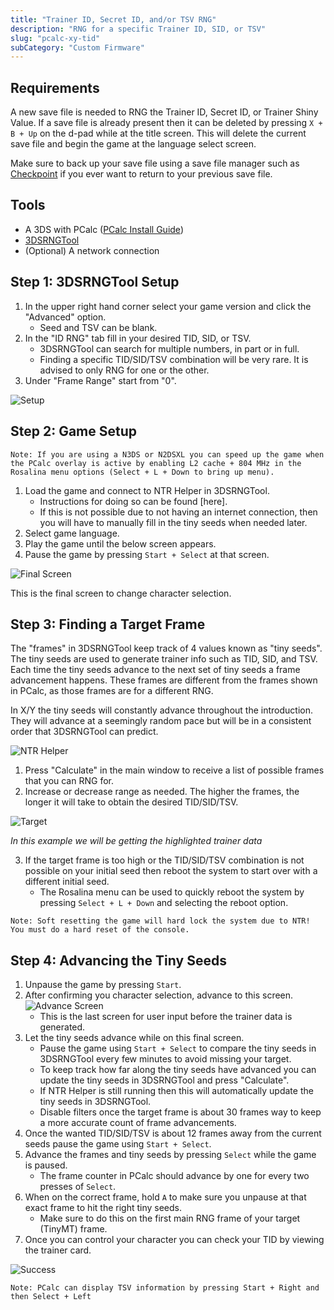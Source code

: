```yaml
---
title: "Trainer ID, Secret ID, and/or TSV RNG"
description: "RNG for a specific Trainer ID, SID, or TSV"
slug: "pcalc-xy-tid"
subCategory: "Custom Firmware"
---
```


## Requirements

A new save file is needed to RNG the Trainer ID, Secret ID, or Trainer Shiny Value. If a save file is already present then it can be deleted by pressing `X + B + Up` on the d-pad while at the title screen. This will delete the current save file and begin the game at the language select screen.

Make sure to back up your save file using a save file manager such as [Checkpoint](https://github.com/FlagBrew/Checkpoint/releases) if you ever want to return to your previous save file.

## Tools

- A 3DS with PCalc ([PCalc Install Guide](https://www.pokemonrng.com/misc-3ds-installing-pcalc))
- [3DSRNGTool](https://github.com/wwwwwwzx/3DSRNGTool/releases)
- (Optional) A network connection

## Step 1: 3DSRNGTool Setup

1. In the upper right hand corner select your game version and click the "Advanced" option.
   - Seed and TSV can be blank.
2. In the "ID RNG" tab fill in your desired TID, SID, or TSV.
   - 3DSRNGTool can search for multiple numbers, in part or in full.
   - Finding a specific TID/SID/TSV combination will be very rare. It is advised to only RNG for one or the other.
3. Under "Frame Range" start from "0".

![Setup](../../images/X-Y/TID/Setup.png)

## Step 2: Game Setup

```
Note: If you are using a N3DS or N2DSXL you can speed up the game when the PCalc overlay is active by enabling L2 cache + 804 MHz in the Rosalina menu options (Select + L + Down to bring up menu).
```

1. Load the game and connect to NTR Helper in 3DSRNGTool.
   - Instructions for doing so can be found [here].
   - If this is not possible due to not having an internet connection, then you will have to manually fill in the tiny seeds when needed later.
2. Select game language.
3. Play the game until the below screen appears.
4. Pause the game by pressing `Start + Select` at that screen.

![Final Screen](../../images/X-Y/TID/Final-Screen.png)

This is the final screen to change character selection.

## Step 3: Finding a Target Frame

The "frames" in 3DSRNGTool keep track of 4 values known as "tiny seeds". The tiny seeds are used to generate trainer info such as TID, SID, and TSV. Each time the tiny seeds advance to the next set of tiny seeds a frame advancement happens. These frames are different from the frames shown in PCalc, as those frames are for a different RNG.

In X/Y the tiny seeds will constantly advance throughout the introduction. They will advance at a seemingly random pace but will be in a consistent order that 3DSRNGTool can predict.

![NTR Helper](../../images/X-Y/TID/NTR-Helper.png)

1. Press "Calculate" in the main window to receive a list of possible frames that you can RNG for.
2. Increase or decrease range as needed. The higher the frames, the longer it will take to obtain the desired TID/SID/TSV.

![Target](../../images/X-Y/TID/Target.png)

_In this example we will be getting the highlighted trainer data_

3. If the target frame is too high or the TID/SID/TSV combination is not possible on your initial seed then reboot the system to start over with a different initial seed.
   - The Rosalina menu can be used to quickly reboot the system by pressing `Select + L + Down` and selecting the reboot option.

```
Note: Soft resetting the game will hard lock the system due to NTR! You must do a hard reset of the console.
```

## Step 4: Advancing the Tiny Seeds

1. Unpause the game by pressing `Start`.
2. After confirming you character selection, advance to this screen.
   ![Advance Screen](../../images/X-Y/TID/Advance.png)
   - This is the last screen for user input before the trainer data is generated.
3. Let the tiny seeds advance while on this final screen.
   - Pause the game using `Start + Select` to compare the tiny seeds in 3DSRNGTool every few minutes to avoid missing your target.
   - To keep track how far along the tiny seeds have advanced you can update the tiny seeds in 3DSRNGTool and press "Calculate".
   - If NTR Helper is still running then this will automatically update the tiny seeds in 3DSRNGTool.
   - Disable filters once the target frame is about 30 frames way to keep a more accurate count of frame advancements.
4. Once the wanted TID/SID/TSV is about 12 frames away from the current seeds pause the game using `Start + Select`.
5. Advance the frames and tiny seeds by pressing `Select` while the game is paused.
   - The frame counter in PCalc should advance by one for every two presses of `Select`.
6. When on the correct frame, hold `A` to make sure you unpause at that exact frame to hit the right tiny seeds.
   - Make sure to do this on the first main RNG frame of your target (TinyMT) frame.
7. Once you can control your character you can check your TID by viewing the trainer card.

![Success](../../images/X-Y/TID/Success.png)

```
Note: PCalc can display TSV information by pressing Start + Right and then Select + Left
```
